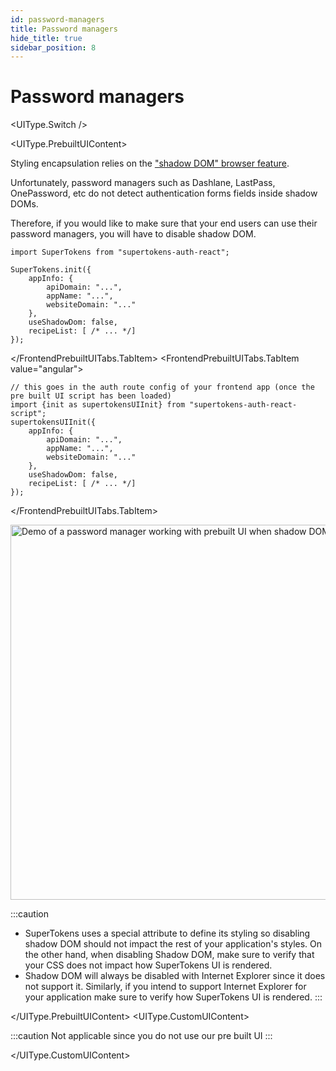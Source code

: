 ```yaml
---
id: password-managers
title: Password managers
hide_title: true
sidebar_position: 8
---
```



# Password managers 

<UIType.Switch />

<UIType.PrebuiltUIContent>

Styling encapsulation relies on the ["shadow DOM" browser feature](https://developer.mozilla.org/en-US/docs/Web/Web_Components/Using_shadow_DOM). 

Unfortunately, password managers such as Dashlane, LastPass, OnePassword, etc do not detect authentication forms fields inside shadow DOMs.

Therefore, if you would like to make sure that your end users can use their password managers, you will have to disable shadow DOM. 

<FrontendPrebuiltUITabs>
<FrontendPrebuiltUITabs.TabItem value="reactjs">

```tsx
import SuperTokens from "supertokens-auth-react";

SuperTokens.init({
    appInfo: {
        apiDomain: "...",
        appName: "...",
        websiteDomain: "..."
    },
    useShadowDom: false,
    recipeList: [ /* ... */]
});
```

</FrontendPrebuiltUITabs.TabItem>
<FrontendPrebuiltUITabs.TabItem value="angular">

```tsx
// this goes in the auth route config of your frontend app (once the pre built UI script has been loaded)
import {init as supertokensUIInit} from "supertokens-auth-react-script";
supertokensUIInit({
    appInfo: {
        apiDomain: "...",
        appName: "...",
        websiteDomain: "..."
    },
    useShadowDom: false,
    recipeList: [ /* ... */]
});
```

</FrontendPrebuiltUITabs.TabItem>
</FrontendPrebuiltUITabs>

<img alt="Demo of a password manager working with prebuilt UI when shadow DOM is disabled" width="600px" src="/img/emailpassword/password-manager.png" />


:::caution
- SuperTokens uses a special attribute to define its styling so disabling shadow DOM should not impact the rest of your application's styles. On the other hand, when disabling Shadow DOM, make sure to verify that your CSS does not impact how SuperTokens UI is rendered.
- Shadow DOM will always be disabled with Internet Explorer since it does not support it. Similarly, if you intend to support Internet Explorer for your application make sure to verify how SuperTokens UI is rendered.
:::

</UIType.PrebuiltUIContent>
<UIType.CustomUIContent>

:::caution
Not applicable since you do not use our pre built UI
:::

</UIType.CustomUIContent>
